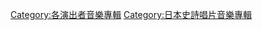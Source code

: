 {{DEFAULTSORT:Scandal}}
[[Category:各演出者音樂專輯|Category:各演出者音樂專輯]]
[[Category:日本史詩唱片音樂專輯|Category:日本史詩唱片音樂專輯]]